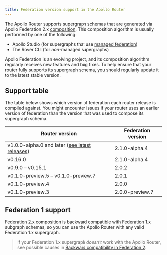 ```yaml
---
title: Federation version support in the Apollo Router
---
```


The Apollo Router supports supergraph schemas that are generated via Apollo Federation 2.x [composition](/federation/federated-types/composition/). This composition algorithm is usually performed by one of the following:

* Apollo Studio (for supergraphs that use [managed federation](./managed-federation/overview/))
* The Rover CLI (for _non_-managed supergraphs)

Apollo Federation is an evolving project, and its composition algorithm regularly receives new features and bug fixes. To help ensure that your router fully supports its supergraph schema, you should regularly update it to the latest stable version.

## Support table

The table below shows which version of federation each router release is compiled against. You might encounter issues if your router uses an earlier version of federation than the version that was used to compose its supergraph schema.

<table>
    <thead>
    <tr>
        <th>Router version</th>
        <th>Federation version</th>
    </tr>
    </thead>
    <tbody>
    <tr>
        <td>
            v1.0.0-alpha.0 and later (<a href="https://github.com/apollographql/router/releases">see latest releases</a>)
        </td>
        <td>
            2.1.0-alpha.4
        </td>
    </tr>
    <tr>
        <td>
            v0.16.0
        </td>
        <td>
            2.1.0-alpha.4
        </td>
    </tr>
    <tr>
        <td>v0.9.0 – v0.15.1
        </td>
        <td>
            2.0.2
        </td>
    </tr>
    <tr>
        <td>v0.1.0-preview.5 – v0.1.0-preview.7
        </td>
        <td>
            2.0.1
        </td>
    </tr>
    <tr>
        <td>v0.1.0-preview.4
        </td>
        <td>
            2.0.0
        </td>
    </tr>
    <tr>
        <td>v0.1.0-preview.3
        </td>
        <td>
            2.0.0-preview.7
        </td>
    </tr>
    </tbody>
</table>

## Federation 1 support

Federation 2.x composition is backward compatible with Federation 1.x subgraph schemas, so you can use the Apollo Router with any valid Federation 1.x supergraph.

> If your Federation 1.x supergraph _doesn't_ work with the Apollo Router, see possible causes in [Backward compatibility in Federation 2](/federation/federation-2/backward-compatibility/).
